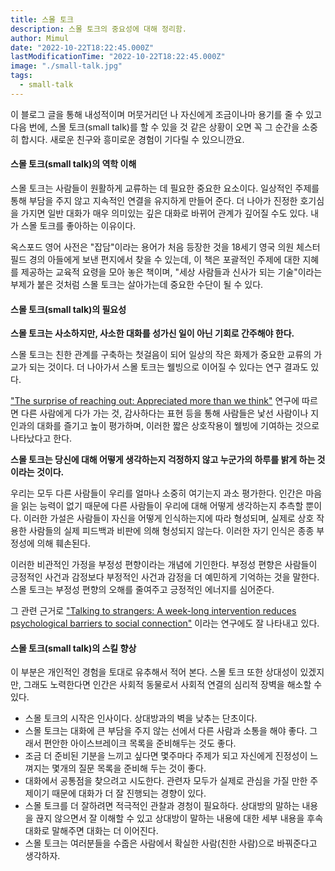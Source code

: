 ```yaml
---
title: 스몰 토크
description: 스몰 토크의 중요성에 대해 정리함.
author: Mimul
date: "2022-10-22T18:22:45.000Z"
lastModificationTime: "2022-10-22T18:22:45.000Z"
image: "./small-talk.jpg"
tags:
  - small-talk
---
```

이 블로그 글을 통해 내성적이며 머뭇거리던 나 자신에게 조금이나마 용기를 줄 수 있고 다음 번에, 스몰 토크(small talk)를 할 수 있을 것 같은 상황이 오면 꼭 그 순간을 소중히 합시다. 새로운 친구와 흥미로운 경험이 기다릴 수 있으니깐요.

#### 스몰 토크(small talk)의 역학 이해

스몰 토크는 사람들이 원활하게 교류하는 데 필요한 중요한 요소이다. 일상적인 주제를 통해 부담을 주지 않고 지속적인 연결을 유지하게 만들어 준다. 더 나아가 진정한 호기심을 가지면 일반 대화가 매우 의미있는 깊은 대화로 바뀌어 관계가 깊어질 수도 있다. 내가 스몰 토크를 좋아하는 이유이다.

옥스포드 영어 사전은 "잡담"이라는 용어가 처음 등장한 것을 18세기 영국 의원 체스터필드 경의 아들에게 보낸 편지에서 찾을 수 있는데, 이 책은 포괄적인 주제에 대한 지혜를 제공하는 교육적 요령을 모아 놓은 책이며, "세상 사람들과 신사가 되는 기술"이라는 부제가 붙은 것처럼 스몰 토크는 살아가는데 중요한 수단이 될 수 있다.

#### 스몰 토크(small talk)의 필요성

**스몰 토크는 사소하지만, 사소한 대화를 성가신 일이 아닌 기회로 간주해야 한다.**

스몰 토크는 친한 관계를 구축하는 첫걸음이 되어 일상의 작은 화제가 중요한 교류의 가교가 되는 것이다. 더 나아가서 스몰 토크는 웰빙으로 이어질 수 있다는 연구 결과도 있다.

["The surprise of reaching out: Appreciated more than we think"](https://psycnet.apa.org/record/2022-77686-001?doi=1) 연구에 따르면 다른 사람에게 다가 가는 것, 감사하다는 표현 등을 통해 사람들은 낯선 사람이나 지인과의 대화를 즐기고 높이 평가하며, 이러한 짧은 상호작용이 웰빙에 기여하는 것으로 나타났다고 한다.

**스몰 토크는 당신에 대해 어떻게 생각하는지 걱정하지 않고 누군가의 하루를 밝게 하는 것이라는 것이다.**

우리는 모두 다른 사람들이 우리를 얼마나 소중히 여기는지 과소 평가한다. 인간은 마음을 읽는 능력이 없기 때문에 다른 사람들이 우리에 대해 어떻게 생각하는지 추측할 뿐이다. 이러한 가설은 사람들이 자신을 어떻게 인식하는지에 따라 형성되며, 실제로 상호 작용한 사람들의 실제 피드백과 비판에 의해 형성되지 않는다. 이러한 자기 인식은 종종 부정성에 의해 훼손된다.

이러한 비관적인 가정을 부정성 편향이라는 개념에 기인한다. 부정성 편향은 사람들이 긍정적인 사건과 감정보다 부정적인 사건과 감정을 더 예민하게 기억하는 것을 말한다. 스몰 토크는 부정성 편향의 오해를 줄여주고 긍정적인 에너지를 심어준다. 

그 관련 근거로 ["Talking to strangers: A week-long intervention reduces psychological barriers to social connection"](https://www.sciencedirect.com/science/article/pii/S0022103122000750?via%3Dihub) 이라는 연구에도 잘 나타내고 있다.

#### 스몰 토크(small talk)의 스킬 향상

이 부분은 개인적인 경험을 토대로 유추해서 적어 본다. 스몰 토크 또한 상대성이 있겠지만, 그래도 노력한다면 인간은 사회적 동물로서 사회적 연결의 심리적 장벽을 해소할 수 있다.

- 스몰 토크의 시작은 인사이다. 상대방과의 벽을 낮추는 단초이다.
- 스몰 토크는 대화에 큰 부담을 주지 않는 선에서 다른 사람과 소통을 해야 좋다. 그래서 편안한 아이스브레이크 목록을 준비해두는 것도 좋다.
- 조금 더 준비된 기분을 느끼고 싶다면 몇주마다 주제가 되고 자신에게 진정성이 느껴지는 몇개의 질문 목록을 준비해 두는 것이 좋다.
- 대화에서 공통점을 찾으려고 시도한다. 관련자 모두가 실제로 관심을 가질 만한 주제이기 때문에 대화가 더 잘 진행되는 경향이 있다.
- 스몰 토크를 더 잘하려면 적극적인 관찰과 경청이 필요하다. 상대방의 말하는 내용을 끊지 않으면서 잘 이해할 수 있고 상대방이 말하는 내용에 대한 세부 내용을 후속 대화로 말해주면 대화는 더 이어진다.
- 스몰 토크는 여러분들을 수줍은 사람에서 확실한 사람(친한 사람)으로 바꿔준다고 생각하자.
